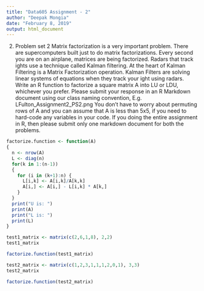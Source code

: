 ```yaml
---
title: "Data605 Assignment - 2"
author: "Deepak Mongia"
date: "February 8, 2019"
output: html_document
---
```


2. Problem set 2
Matrix factorization is a very important problem. There are supercomputers built just
to do matrix factorizations. Every second you are on an airplane, matrices are being
factorized. Radars that track 
ights use a technique called Kalman filtering. At the heart
of Kalman Filtering is a Matrix Factorization operation. Kalman Filters are solving linear
systems of equations when they track your 
ight using radars.
Write an R function to factorize a square matrix A into LU or LDU, whichever you
prefer. Please submit your response in an R Markdown document using our class naming
convention, E.g. LFulton_Assignment2_PS2.png
You don't have to worry about permuting rows of A and you can assume that A is less
than 5x5, if you need to hard-code any variables in your code. If you doing the entire
assignment in R, then please submit only one markdown document for both the problems.

```r
factorize.function <- function(A)
{
  n <- nrow(A)
  L <- diag(n)
  for(k in 1:(n-1))
  {
    for (i in (k+1):n) {
      L[i,k] <- A[i,k]/A[k,k]
      A[i,] <- A[i,] - L[i,k] * A[k,]
    }
  }
  print("U is: ")
  print(A)
  print("L is: ")
  print(L)
}

test1_matrix <- matrix(c(2,6,1,8), 2,2)
test1_matrix

factorize.function(test1_matrix)

test2_matrix <- matrix(c(1,2,3,1,1,1,2,0,1), 3,3)
test2_matrix

factorize.function(test2_matrix)
```

